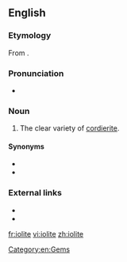==English==
{{wikipedia|Cordierite}}

===Etymology===
From {{etyl|grc|en}} {{m|grc|ἴον||violet}}{{suffix||lite|lang=en}}.

===Pronunciation===
* {{audio-IPA|En-iolite.ogg|/ˈaɪəˌlaɪt/|lang=en}}

===Noun===
{{en-noun|~}}

# {{lb|en|[[gemology]]}} The clear variety of [[cordierite]].

====Synonyms====
* {{l|en|cordierite}}
* {{l|en|dichroite}}

===External links===
* {{R:WebMineral}}
* {{R:mindat}}

[[Category:en:Gems]]

[[fr:iolite]]
[[vi:iolite]]
[[zh:iolite]]